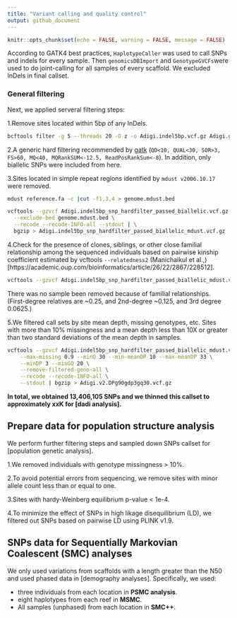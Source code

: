 ```yaml
---
title: "Variant calling and quality control"
output: github_document
---
```


```r
knitr::opts_chunk$set(echo = FALSE, warning = FALSE, message = FALSE)
```

According to GATK4 best practices, `HaplotypeCaller` was used to call SNPs and indels for every sample. Then `genomicsDBImport` and `GenotypeGVCFs `were used to do joint-calling for all samples of every scaffold. We excluded InDels in final callset.

### General filtering

Next, we applied serveral filtering steps:

1.Remove sites located within 5bp of any InDels.

```bash
bcftools filter -g 5 --threads 20 -O z -o Adigi.indel5bp.vcf.gz Adigi.gatk_raw.vcf.gz
```

2.A generic hard filtering recommended by [gatk](https://gatk.broadinstitute.org/hc/en-us/articles/360035890471-Hard-filtering-germline-short-variants) (`QD<10, QUAL<30, SOR>3, FS>60, MQ<40, MQRankSUM<-12.5, ReadPosRankSum<-8`). In addition, only biallelic SNPs were included from here.

3.Sites located in simple repeat regions identified by `mdust v2006.10.17` were removed.

```bash
mdust reference.fa -c |cut -f1,3,4 > genome.mdust.bed

vcftools --gzvcf Adigi.indel5bp_snp_hardfilter_passed_biallelic.vcf.gz \
  --exclude-bed genome.mdust.bed \
  --recode --recode-INFO-all --stdout | \
  bgzip > Adigi.indel5bp_snp_hardfilter_passed_biallelic_mdust.vcf.gz
```

4.Check for the presence of clones, siblings, or other close familial relationship among the sequenced individuals based on pairwise kinship coefficient estimated by vcftools `--relatedness2` (Manichaikul et al.,)[https://academic.oup.com/bioinformatics/article/26/22/2867/228512].

```bash
vcftools --gzvcf Adigi.indel5bp_snp_hardfilter_passed_biallelic_mdust.vcf.gz --relatedness2 --out indel5bp_snp_hardfilter_passed_biallelic_mdust
```

There was no sample been removed because of familial relationships. (First-degree relatives are ~0.25, and 2nd-degree ~0.125, and 3rd degree 0.0625.)

5.We filtered call sets by site mean depth, missing genotypes, etc. Sites with more than 10% missingness and a mean depth less than 10X or greater than two standard deviations of the mean depth in samples.

```bash
vcftools --gzvcf Adigi.indel5bp_snp_hardfilter_passed_biallelic_mdust.vcf.gz \
    --max-missing 0.9 --minQ 30 --min-meanDP 10 --max-meanDP 33 \
    --minDP 3 --minGQ 20 \
    --remove-filtered-geno-all \
    --recode --recode-INFO-all \
    --stdout | bgzip > Adigi.v2.DPg90gdp3gq30.vcf.gz
```

**In total, we obtained 13,406,105 SNPs and we thinned this callset to approximately xxK for [dadi analysis].**


## Prepare data for population structure analysis

We perform further filtering steps and sampled down SNPs callset for [population genetic analysis].

1.We removed individuals with genotype missingness > 10%.

2.To avoid potential errors from sequencing, we remove sites with minor allele count less than or equal to one.

3.Sites with hardy-Weinberg equilibrium p-value < 1e-4.

4.To minimize the effect of SNPs in high likage disequilibrium (LD), we filtered out SNPs based on pairwise LD using PLINK v1.9.

## SNPs data for Sequentially Markovian Coalescent (SMC) analyses
We only used variations from scaffolds with a length greater than the N50 and used phased data in [demography analyses]. Specifically, we used:

- three individuals from each location in **PSMC analysis**.
- eight haplotypes from each reef in **MSMC**.
- All samples (unphased) from each location in **SMC++**.
